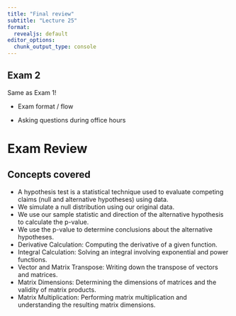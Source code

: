 ```yaml
---
title: "Final review"
subtitle: "Lecture 25"
format:
  revealjs: default
editor_options: 
  chunk_output_type: console
---
```


## Exam 2

Same as Exam 1!

-   Exam format / flow

-   Asking questions during office hours

# Exam Review

## Concepts covered {.smaller}

::: incremental
-   A hypothesis test is a statistical technique used to evaluate competing claims (null and alternative hypotheses) using data.
-   We simulate a null distribution using our original data.
-   We use our sample statistic and direction of the alternative hypothesis to calculate the p-value.
-   We use the p-value to determine conclusions about the alternative hypotheses.
-   Derivative Calculation: Computing the derivative of a given function.
-   Integral Calculation: Solving an integral involving exponential and power functions.
-   Vector and Matrix Transpose: Writing down the transpose of vectors and matrices.
-   Matrix Dimensions: Determining the dimensions of matrices and the validity of matrix products.
-   Matrix Multiplication: Performing matrix multiplication and understanding the resulting matrix dimensions.
:::

